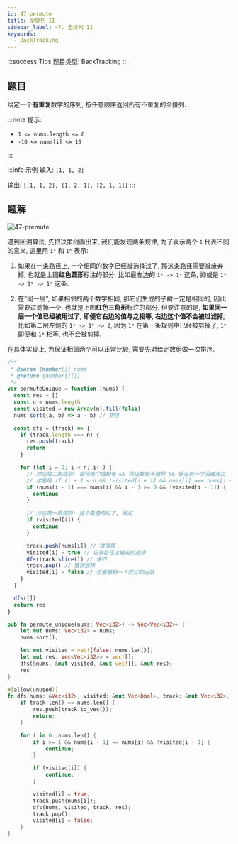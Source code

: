 ```yaml
---
id: 47-permute
title: 全排列 II
sidebar_label: 47. 全排列 II
keywords:
  - BackTracking
---
```


:::success Tips
题目类型: BackTracking
:::

## 题目

给定一个**有重复**数字的序列, 按任意顺序返回所有不重复的全排列.

:::note 提示:

- `1 <= nums.length <= 8`
- `-10 <= nums[i] <= 10`

:::

:::info 示例
输入: `[1, 1, 2]`

输出: `[[1, 1, 2], [1, 2, 1], [2, 1, 1]]`
:::

## 题解

![47-premute](../../static/img/47-premute.jpg)

遇到回溯算法, 先把决策树画出来, 我们能发现两条规律, 为了表示两个 `1` 代表不同的意义, 这里用 `1ᵃ` 和 `1ᵇ` 表示:

1. 如果在一条路径上, 一个相同的数字已经被选择过了, 那这条路径需要被废弃掉, 也就是上图**红色圆形**标注的部分. 比如最左边的 `1ᵃ -> 1ᵃ` 这条, 抑或是 `1ᵃ -> 1ᵇ -> 1ᵃ` 这条.

2. 在"同一层", 如果相邻的两个数字相同, 那它们生成的子树一定是相同的, 因此需要过滤掉一个, 也就是上图**红色三角形**标注的部分.
   但要注意的是, **如果同一层一个值已经被用过了, 即便它右边的值与之相等, 右边这个值不会被过滤掉**,
   比如第二层左侧的 `1ᵃ -> 1ᵇ -> 2`, 因为 `1ᵃ` 在第一条规则中已经被剪掉了, `1ᵇ` 即便和 `1ᵃ` 相等, 也不会被剪掉.

在具体实现上, 为保证相邻两个可以正常比较, 需要先对给定数组做一次排序.


<Tabs>
  <TabItem value="JavaScript" label="JavaScript" default>

```ts
/**
 * @param {number[]} nums
 * @return {number[][]}
 */
var permuteUnique = function (nums) {
  const res = []
  const n = nums.length
  const visited = new Array(n).fill(false)
  nums.sort((a, b) => a - b) // 排序

  const dfs = (track) => {
    if (track.length === n) {
      res.push(track)
      return
    }

    for (let i = 0; i < n; i++) {
      // 对应第二条规则: 相邻两个值相等 && 保证数组不越界 && 保证前一个没被用过
      // 这里用 if (i + 1 < n && !visited[i + 1] && nums[i] === nums[i + 1]) { continue } 也是可以的
      if (nums[i - 1] === nums[i] && i - 1 >= 0 && !visited[i - 1]) {
        continue
      }

      // 对应第一条规则: 这个数使用过了, 跳过
      if (visited[i]) {
        continue
      }

      track.push(nums[i]) // 做选择
      visited[i] = true // 记录路径上做过的选择
      dfs(track.slice()) // 递归
      track.pop() // 撤销选择
      visited[i] = false // 也要撤销一下对它的记录
    }
  }

  dfs([])
  return res
}
```

</TabItem>
<TabItem value="Rust" label="Rust">

```rust
pub fn permute_unique(nums: Vec<i32>) -> Vec<Vec<i32>> {
    let mut nums: Vec<i32> = nums;
    nums.sort();

    let mut visited = vec![false; nums.len()];
    let mut res: Vec<Vec<i32>> = vec![];
    dfs(&nums, &mut visited, &mut vec![], &mut res);
    res
}

#[allow(unused)]
fn dfs(nums: &Vec<i32>, visited: &mut Vec<bool>, track: &mut Vec<i32>, res: &mut Vec<Vec<i32>>) {
    if track.len() == nums.len() {
        res.push(track.to_vec());
        return;
    }

    for i in 0..nums.len() {
        if i >= 1 && nums[i - 1] == nums[i] && !visited[i - 1] {
            continue;
        }

        if (visited[i]) {
            continue;
        }

        visited[i] = true;
        track.push(nums[i]);
        dfs(nums, visited, track, res);
        track.pop();
        visited[i] = false;
    }
}

```

</TabItem>
</Tabs>
